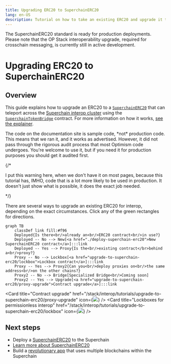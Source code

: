 ```yaml
---
title: Upgrading ERC20 to SuperchainERC20
lang: en-US
description: Tutorial on how to take an existing ERC20 and upgrade it to SuperchainERC20.
---
```



<Callout>
  The SuperchainERC20 standard is ready for production deployments.
  Please note that the OP Stack interoperability upgrade, required for crosschain messaging, is currently still in active development.
</Callout>

# Upgrading ERC20 to SuperchainERC20

## Overview

This guide explains how to upgrade an ERC20 to a [`SuperchainERC20`](https://github.com/ethereum-optimism/optimism/blob/develop/packages/contracts-bedrock/src/L2/SuperchainERC20.sol) that can teleport across the [Superchain interop cluster](/stack/interop/explainer#superchain-interop-cluster) using the [`SuperchainTokenBridge`](https://github.com/ethereum-optimism/optimism/blob/develop/packages/contracts-bedrock/src/L2/SuperchainTokenBridge.sol) contract. For more information on how it works, [see the explainer](/stack/interop/superchain-erc20).

<Callout type="warning">
  The code on the documentation site is sample code, *not* production code.
  This means that we ran it, and it works as advertised.
  However, it did not pass through the rigorous audit process that most Optimism code undergoes.
  You're welcome to use it, but if you need it for production purposes you should get it audited first.
</Callout>

{/* 

I put this warning here, when we don't have it on most pages, because this tutorial
has, IMHO, code that is a lot more likely to be used in production. It doesn't just
show what is possible, it does the exact job needed.

*/}

There are several ways to upgrade an existing ERC20 for interop, depending on the exact circumstances. Click any of the green rectangles for directions.

```mermaid
graph TB
    classDef link fill:#f96
    Deployed{Is there<br/>already an<br/>ERC20 contract<br/>in use?}
    Deployed -- No --> New[<a href="./deploy-superchain-erc20">New SuperchainERC20 contract</a>]:::link
    Deployed -- Yes --> Proxy{Is the<br/>existing contract</br>behind a<br/>proxy?}
    Proxy -- No --> Lockbox[<a href="upgrade-to-superchain-erc20/lockbox">Lockbox contract</a>]:::link
    Proxy -- Yes --> Proxy2{Can you<br/>deploy proxies on<br/>the same address<br/>on the other chains?}
    Proxy2 -- No --> Bridge[Specialized Bridge<br/>Coming soon]
    Proxy2 -- Yes --> Upgrade[<a href="upgrade-to-superchain-erc20/proxy-upgrade">Contract upgrade</a>]:::link
```


<Cards>

  <Card title="Contract upgrade" href="/stack/interop/tutorials/upgrade-to-superchain-erc20/proxy-upgrade" icon={<img src="/img/icons/shapes.svg" />} />
  <Card title="Lockboxes for permissionless interop" href="/stack/interop/tutorials/upgrade-to-superchain-erc20/lockbox" icon={<img src="/img/icons/shapes.svg" />} />

</Cards>

## Next steps

*   Deploy a [SuperchainERC20](./deploy-superchain-erc20) to the Superchain
*   [Learn more about SuperchainERC20](/stack/interop/superchain-erc20)
*   Build a [revolutionary app](/app-developers/get-started) that uses multiple blockchains within the Superchain
